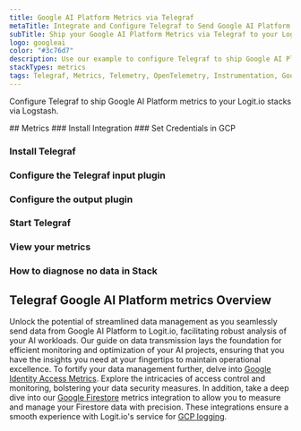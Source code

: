 ```yaml
---
title: Google AI Platform Metrics via Telegraf
metaTitle: Integrate and Configure Telegraf to Send Google AI Platform Metrics
subTitle: Ship your Google AI Platform Metrics via Telegraf to your Logit.io Stack
logo: googleai
color: "#3c76d7"
description: Use our example to configure Telegraf to ship Google AI Platform metrics to Logit.io. Configure Telegraf to send Google AI Platform metrics to ELK.
stackTypes: metrics
tags: Telegraf, Metrics, Telemetry, OpenTelemetry, Instrumentation, Google AI Platform, Prometheus, Artificial Intelligence, Ai
---
```


Configure Telegraf to ship Google AI Platform metrics to your Logit.io stacks via Logstash.

<Steps>
  ## Metrics
  ### Install Integration
  <InstallIntegration/>
  ### Set Credentials in GCP

  <SetGCPCredentials intro="The Google AI Platform serves as a specialized collection of services within Google Cloud, 
    specifically designed for the construction, deployment and administration of machine learning 
    models in a cloud-based environment."/>

  ### Install Telegraf

  <InstallTelegraf />

  ### Configure the Telegraf input plugin

  <TelegrafStackDriverInput metric_type="ml.googleapis.com"/>

  ### Configure the output plugin

  <TelegrafOutputPlugin />

  ### Start Telegraf

  <StartTelegraf />

  ### View your metrics
  <LaunchStack source="Google_AI_Platform_Metrics_via_Telegraf" utmMedium="metrics" utmCampaign="telegraf-GoogleAIPlatform-metrics" />

  ### How to diagnose no data in Stack

  <DiagnoseNoData />
</Steps>

## Telegraf Google AI Platform metrics Overview

Unlock the potential of streamlined data management as you seamlessly send data from Google AI Platform to Logit.io, 
facilitating robust analysis of your AI workloads. Our guide on data transmission lays the foundation for efficient 
monitoring and optimization of your AI projects, ensuring that you have the insights you need at your fingertips to 
maintain operational excellence. To fortify your data management further, delve into 
[Google Identity Access Metrics](/integrations/infrastructure-metrics/google-cloud/identity-access-telegraf-metrics). 
Explore the intricacies of access control and monitoring, bolstering your data security measures. In addition, take 
a deep dive into our [Google Firestore](/integrations/infrastructure-metrics/google-cloud/firestore-telegraf-metrics) metrics 
integration to allow you to measure and manage your Firestore data with precision. These integrations ensure a 
smooth experience with Logit.io's service for [GCP logging](https://logit.io/solutions/gcp-logging/).